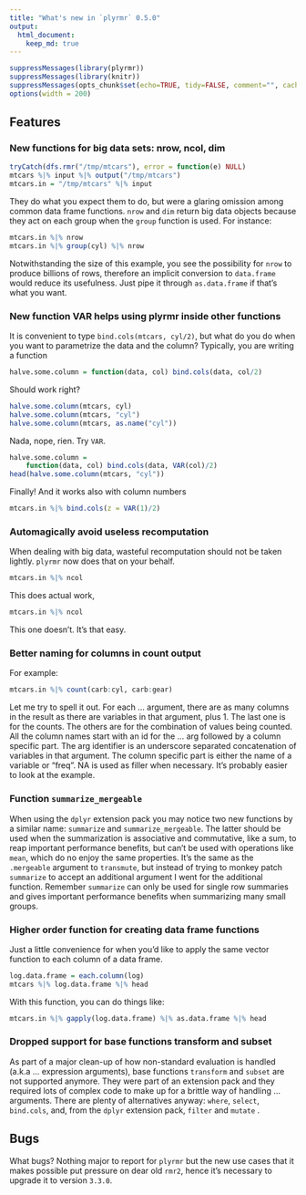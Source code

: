 ```yaml
---
title: "What's new in `plyrmr` 0.5.0"
output: 
  html_document:
    keep_md: true 
---
```




```r
suppressMessages(library(plyrmr))
suppressMessages(library(knitr))
suppressMessages(opts_chunk$set(echo=TRUE, tidy=FALSE, comment="", cache=TRUE, autodep=TRUE))
options(width = 200)
```

## Features

### New functions for big data sets: nrow, ncol, dim

```r
tryCatch(dfs.rmr("/tmp/mtcars"), error = function(e) NULL)
mtcars %|% input %|% output("/tmp/mtcars")
mtcars.in = "/tmp/mtcars" %|% input
```

They do what you expect them to do, but were a glaring omission among common data frame functions. `nrow` and `dim` return big data objects because they act on each group when the `group` function is used. For instance:

```r
mtcars.in %|% nrow
mtcars.in %|% group(cyl) %|% nrow
```

Notwithstanding the size of this example, you see the possibility for `nrow` to produce billions of rows, therefore an implicit conversion to `data.frame` would reduce its usefulness. Just pipe it through `as.data.frame` if that's what you want.

### New function VAR helps using plyrmr inside other functions

It is convenient to type `bind.cols(mtcars, cyl/2)`, but what do you do when you want to parametrize the data and the column? Typically, you are writing a function 

```r
halve.some.column = function(data, col) bind.cols(data, col/2)
```

Should work right?

```r
halve.some.column(mtcars, cyl)
halve.some.column(mtcars, "cyl")
halve.some.column(mtcars, as.name("cyl"))
```

Nada, nope, rien. Try `VAR`.

```r
halve.some.column = 
	function(data, col) bind.cols(data, VAR(col)/2)
head(halve.some.column(mtcars, "cyl"))
```

Finally! And it works also with column numbers

```r
mtcars.in %|% bind.cols(z = VAR(1)/2) 
```

### Automagically avoid useless recomputation

When dealing with big data, wasteful recomputation should not be taken lightly. `plyrmr` now does that on your behalf.


```r
mtcars.in %|% ncol
```

This does actual work,

```r
mtcars.in %|% ncol
```

This one doesn't. It's that easy. 

### Better naming for columns in count output

For example:

```r
mtcars.in %|% count(carb:cyl, carb:gear)
```

Let me try to spell it out. For each ... argument, there are as many columns in the result as there are variables in that argument, plus 1. The last one is for the counts. The others are for the combination of values being counted. All the column names start with an id for the ... arg followed by a column specific part. The arg identifier is an underscore separated concatenation of variables in that argument. The column specific part is either the name of a variable or "freq". NA is used as filler when necessary. It's probably easier to look at the example.

### Function `summarize_mergeable`

When using the `dplyr` extension pack you may notice two new functions by a similar name: `summarize` and `summarize_mergeable`. The latter should be used when the summarization is associative and commutative, like a sum, to reap important performance benefits, but can't be used with operations like `mean`, which do no enjoy the same properties. It's the same as the `.mergeable` argument to `transmute`, but instead of trying to monkey patch `summarize` to accept an additional argument I went for the additional function. Remember `summarize` can only be used for single row summaries and gives important performance benefits when summarizing many small groups.

### Higher order function for creating data frame functions

Just a little convenience for when you'd like to apply the same vector function to each column of a data frame. 

```r
log.data.frame = each.column(log)
mtcars %|% log.data.frame %|% head
```

With this function, you can do things like:

```r
mtcars.in %|% gapply(log.data.frame) %|% as.data.frame %|% head
```



### Dropped support for base functions transform and subset 

As part of a major clean-up of how non-standard evaluation is handled (a.k.a ... expression arguments), base functions `transform` and `subset` are not supported anymore. They were part of an extension pack and they required lots of complex code to make up for a brittle way of handling ... arguments. There are plenty of alternatives anyway: `where`, `select`, `bind.cols`, and, from the `dplyr` extension pack, `filter` and `mutate` .

## Bugs

What bugs? Nothing major to report for `plyrmr` but the new use cases that it makes possible put pressure on dear old `rmr2`, hence it's necessary to upgrade it to version `3.3.0`.



